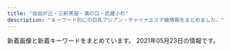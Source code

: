 ```yaml
---
title: "自由が丘・三軒茶屋・溝の口・武蔵小杉"
description: "キーワード別にの巨乳アジアン・チャイナエステ嬢情報をまとめました。"
---
```


新着画像と新着キーワードをまとめています。
2021年05月23日の情報です。

<DmmAffiliateIns />
<KeywordTable
  shops={
    [
    {
        "station": "\u99d2\u6ca2\u5927\u5b66\u99c5\u99d2\u6ca2\u516c\u5712\u53e3",
        "name": "\u5922\u898b\u5802",
        "keywords": {},
        "url": "http://esthegt.xyz/ymd/",
        "img_links": [
            "http://esthegt.xyz/ymd/girl/10.jpg",
            "http://esthegt.xyz/ymd/images/tt.png",
            "http://esthegt.xyz/ymd/images/button-4.png",
            "http://esthegt.xyz/ymd/images/button-3.png",
            "http://esthegt.xyz/ymd/girl/12.jpg",
            "http://esthegt.xyz/ymd/girl/9.jpg",
            "http://esthegt.xyz/ymd/images/call.png",
            "http://esthegt.xyz/ymd/images/button-5.png",
            "http://esthegt.xyz/ymd/girl/8.jpg",
            "http://esthegt.xyz/ymd/girl/7.jpg",
            "http://esthegt.xyz/ymd/images/button-6.png",
            "http://esthegt.xyz/ymd/images/button-2.png",
            "http://esthegt.xyz/ymd/girl/11.jpg",
            "http://esthegt.xyz/ymd/images/button-1.png"
        ]
    },
    {
        "keywords": {
            "D": 40,
            "86": 8,
            "E": 8,
            "85": 8,
            "88": 8,
            "91": 8,
            "87": 16
        },
        "img_links": [
            "http://www.esthe.esraku.com/images/m2.jpg",
            "http://www.esthe.esraku.com/images/m3.jpg",
            "http://www.esthe.esraku.com/images/s_pickup.png",
            "http://www.esthe.esraku.com/files/003.jpg",
            "http://www.esthe.esraku.com/files/006.jpg",
            "http://www.esthe.esraku.com/images/s_message.png",
            "http://www.esthe.esraku.com/images/s_news.png",
            "http://www.esthe.esraku.com/images/m6.jpg",
            "http://www.esthe.esraku.com/files/005.jpg",
            "http://www.esthe.esraku.com/images/slider-img001.jpg",
            "http://www.esthe.esraku.com/files/002.jpg",
            "http://www.esthe.esraku.com/images/slider-img002.jpg",
            "http://www.esthe.esraku.com/images/m1.jpg",
            "http://www.esthe.esraku.com/images/m4.jpg",
            "http://www.esthe.esraku.com/files/004.jpg",
            "http://www.esthe.esraku.com/files/001.jpg",
            "http://www.esthe.esraku.com/images/s_top_therapist.png"
        ],
        "name": "\u53f0\u6e7e\u30a8\u30b9\u30c6",
        "station": "\u4e09\u8ed2\u8336\u5c4b\u99c5\u5357\u53e3",
        "url": "http://www.esthe.esraku.com/"
    },
    {
        "img_links": [
            "http://www.brilliance.mesthe.com/files/001-02.jpg",
            "http://www.brilliance.mesthe.com/images/main_top.png",
            "http://www.brilliance.mesthe.com/images/main_bottom.png",
            "http://www.brilliance.mesthe.com/images/new1.png",
            "http://www.brilliance.mesthe.com/images/infotiao1.jpg",
            "http://www.brilliance.mesthe.com/files/001.jpg",
            "http://www.brilliance.mesthe.com/files/003-02.jpg",
            "http://www.brilliance.mesthe.com/files/004-02.jpg",
            "http://www.brilliance.mesthe.com/images/zi_massage.png",
            "http://www.brilliance.mesthe.com/images/tel.png",
            "http://www.brilliance.mesthe.com/files/005-02.jpg",
            "http://www.brilliance.mesthe.com/images/s2.jpg",
            "http://www.brilliance.mesthe.com/files/005-03.jpg",
            "http://www.brilliance.mesthe.com/images/xian.png",
            "http://www.brilliance.mesthe.com/files/003.jpg",
            "http://www.brilliance.mesthe.com/images/s3.jpg",
            "http://www.brilliance.mesthe.com/images/maga.jpg",
            "http://www.brilliance.mesthe.com/files/005.jpg",
            "http://www.brilliance.mesthe.com/files/002-02.jpg",
            "http://www.brilliance.mesthe.com/images/shop/shop01.jpg",
            "http://www.brilliance.mesthe.com/images/shop/shop04.jpg",
            "http://www.brilliance.mesthe.com/images/shop/shop02.jpg",
            "http://www.brilliance.mesthe.com/images/pick.png",
            "http://www.brilliance.mesthe.com/images/s1.jpg",
            "http://www.brilliance.mesthe.com/images/zi_staff.png",
            "http://www.brilliance.mesthe.com/files/004.jpg",
            "http://www.brilliance.mesthe.com/images/service.png",
            "http://www.brilliance.mesthe.com/files/004-03.jpg",
            "http://www.brilliance.mesthe.com/files/001-03.jpg",
            "http://www.brilliance.mesthe.com/images/new3.png",
            "http://www.brilliance.mesthe.com/files/002-03.jpg",
            "http://www.brilliance.mesthe.com/files/003-03.jpg",
            "http://www.brilliance.mesthe.com/images/shop/shop03.jpg",
            "http://www.brilliance.mesthe.com/files/002.jpg"
        ],
        "station": "\u4e09\u8ed2\u8336\u5c4b\u99c5\u4e16\u7530\u8c37\u901a\u308a\u53e3",
        "url": "http://www.brilliance.mesthe.com/",
        "name": "\u30d6\u30ea\u30ea\u30a2\u30f3\u30b9",
        "keywords": {
            "D": 3,
            "87": 1,
            "86": 2,
            "85": 2,
            "C": 2
        }
    },
    {
        "url": "http://ms-shinraku.com/",
        "img_links": [
            "http://ms-shinraku.com/staff/ran/01.jpg",
            "http://ms-shinraku.com/staff/mari/01.jpg",
            "http://ms-shinraku.com/i/files/homeimg.jpg",
            "http://ms-shinraku.com/staff/ayumi/01.jpg",
            "http://ms-shinraku.com/img/ttl_staff.png",
            "http://ms-shinraku.com/staff/yuki/01.jpg",
            "http://ms-shinraku.com/img/foot.png",
            "http://ms-shinraku.com/pic/head.jpg",
            "http://ms-shinraku.com/pic/topimg1.jpg",
            "http://ms-shinraku.com/pic/topimg2.jpg",
            "http://ms-shinraku.com/staff/kanako/01.jpg",
            "http://ms-shinraku.com/staff/momoka/01.jpg"
        ],
        "station": "\u5b66\u82b8\u5927\u5b66\u99c5\u6771\u53e3",
        "keywords": {
            "C": 2
        },
        "name": "\u5fc3\u697d"
    },
    {
        "keywords": {},
        "img_links": [],
        "url": "https://haruya.xyz.mn/",
        "name": "\u6625\u5c4b",
        "station": "\u4e8c\u5b50\u7389\u5ddd\u99c5\u897f\u53e3"
    },
    {
        "name": "JoJo",
        "station": "\u4e09\u8ed2\u8336\u5c4b\u99c5\u5357\u53e3",
        "keywords": {
            "\u30bb\u30af\u30b7\u30fc": 1,
            "86": 12,
            "85": 9,
            "88": 3,
            "C": 3,
            "D": 18,
            "84": 6
        },
        "img_links": [
            "http://www.jojo.mensnv.com/files/011.jpg",
            "http://www.jojo.mensnv.com/files/009-03.jpg",
            "http://www.jojo.mensnv.com/files/011-03.jpg",
            "http://www.jojo.mensnv.com/files/001.jpg",
            "http://www.jojo.mensnv.com/files/012-03.jpg",
            "http://www.jojo.mensnv.com/files/002.jpg",
            "http://www.jojo.mensnv.com/files/002-02.jpg",
            "http://www.jojo.mensnv.com/files/014.jpg",
            "http://www.jojo.mensnv.com/files/001-03.jpg",
            "http://www.jojo.mensnv.com/files/001-02.jpg",
            "http://www.jojo.mensnv.com/images/showCover.png",
            "http://www.jojo.mensnv.com/files/012.jpg",
            "http://www.jojo.mensnv.com/files/003-03.jpg",
            "http://www.jojo.mensnv.com/files/004-03.jpg",
            "http://www.jojo.mensnv.com/images/slider/02.jpg",
            "http://www.jojo.mensnv.com/files/013-02.jpg",
            "http://www.jojo.mensnv.com/files/010-02.jpg",
            "http://www.jojo.mensnv.com/files/005-02.jpg",
            "http://www.jojo.mensnv.com/images/tel.png",
            "http://www.jojo.mensnv.com/files/009-02.jpg",
            "http://www.jojo.mensnv.com/files/012-02.jpg",
            "http://www.jojo.mensnv.com/files/013.jpg",
            "http://www.jojo.mensnv.com/files/010.jpg",
            "http://www.jojo.mensnv.com/files/004-02.jpg",
            "http://www.jojo.mensnv.com/files/013-03.jpg",
            "http://www.jojo.mensnv.com/files/002-03.jpg",
            "http://www.jojo.mensnv.com/files/014-03.jpg",
            "http://www.jojo.mensnv.com/images/slider/03.jpg",
            "http://www.jojo.mensnv.com/files/009.jpg",
            "http://www.jojo.mensnv.com/images/mobile.jpg",
            "http://www.jojo.mensnv.com/files/005.jpg",
            "http://www.jojo.mensnv.com/files/005-03.jpg",
            "http://www.jojo.mensnv.com/files/004.jpg",
            "http://www.jojo.mensnv.com/files/006-02.jpg",
            "http://www.jojo.mensnv.com/files/003-02.jpg",
            "http://www.jojo.mensnv.com/images/coverGirlParts.png",
            "http://www.jojo.mensnv.com/files/003.jpg",
            "http://www.jojo.mensnv.com/images/slider/01.jpg",
            "http://www.jojo.mensnv.com/files/007-03.jpg",
            "http://www.jojo.mensnv.com/files/010-03.jpg",
            "http://www.jojo.mensnv.com/files/006.jpg",
            "http://www.jojo.mensnv.com/images/backlistbtn.png",
            "http://www.jojo.mensnv.com/files/007.jpg",
            "http://www.jojo.mensnv.com/files/006-03.jpg",
            "http://www.jojo.mensnv.com/files/014-02.jpg",
            "http://www.jojo.mensnv.com/files/007-02.jpg",
            "http://www.jojo.mensnv.com/files/011-02.jpg"
        ],
        "url": "http://www.jojo.mensnv.com/"
    },
    {
        "name": "\u30d6\u30eb\u30fc\u30d9\u30ea\u30fc",
        "url": "http://b-berry.work/",
        "img_links": [
            "http://b-berry.work/images/sys.jpg",
            "http://b-berry.work/img/yuri1.jpg",
            "http://b-berry.work/images/3.jpg",
            "http://b-berry.work/images/int1.jpg",
            "http://b-berry.work/images/int2.jpg",
            "http://b-berry.work/images/ac1.jpg",
            "http://b-berry.work/images/news.jpg",
            "http://b-berry.work/img/mona1.jpg",
            "http://b-berry.work/images/s1.png",
            "http://b-berry.work/staff/maya.jpg",
            "http://b-berry.work/images/head.jpg",
            "http://b-berry.work/img/maya1.jpg",
            "http://b-berry.work/staff/yuri.jpg",
            "http://b-berry.work/images/staff_t.jpg",
            "http://b-berry.work/images/1.jpg",
            "http://b-berry.work/images/2.jpg",
            "http://b-berry.work/images/ac2.jpg",
            "http://b-berry.work/images/rec1.jpg",
            "http://b-berry.work/images/interior_t.jpg",
            "http://b-berry.work/staff/mona.jpg",
            "http://b-berry.work/images/rec2.jpg",
            "http://b-berry.work/images/tg.jpg"
        ],
        "keywords": {},
        "station": "\u81ea\u7531\u304c\u4e18\u99c5\u5317\u53e3"
    },
    {
        "img_links": [
            "http://clair.work/images/icon_ranking_01.png",
            "http://clair.work/images/recruit/point_04.png",
            "http://clair.work/images/recruit/point_07.png",
            "http://clair.work/staff/mayu1.jpg",
            "http://clair.work/images/recruit/point_09.png",
            "http://clair.work/images/sw_home.png",
            "http://clair.work/images/head_therapist.jpg",
            "http://clair.work/images/mainvisual_02_s.jpg",
            "http://clair.work/images/recruit/point_08.png",
            "http://clair.work/images/icon_ranking_05.png",
            "http://clair.work/images/no_image.jpg",
            "http://clair.work/images/recruit/req_03.jpg",
            "http://clair.work/images/icon_ranking_03.png",
            "http://clair.work/images/mainvisual_01.jpg",
            "http://clair.work/images/recruit/message_03.png",
            "http://clair.work/images/recruit/nagare_05.png",
            "http://clair.work/images/recruit/sp_mainvisual.jpg",
            "http://clair.work/staff/ayaka1.jpg",
            "http://clair.work/images/trigger.jpg",
            "http://clair.work/staff/humi1.jpg",
            "http://clair.work/images/recruit/point_06.png",
            "http://clair.work/images/recruit/nagare_03.jpg",
            "http://clair.work/images/mainvisual_02.jpg",
            "http://clair.work/images/sw_tel.png",
            "http://clair.work/images/recruit/nagare_07.png",
            "http://clair.work/staff/humi2.jpg",
            "http://clair.work/images/icon_new.png",
            "http://clair.work/images/recruit/nagare_01.jpg",
            "http://clair.work/staff/kasumi1.jpg",
            "http://clair.work/images/icon_ranking_02.png",
            "http://clair.work/staff/yua1.jpg",
            "http://clair.work/images/head_interior.jpg",
            "http://clair.work/images/recruit/point_05.png",
            "http://clair.work/images/recruit/nagare_06.png",
            "http://clair.work/images/icon_ranking_04.png",
            "http://clair.work/images/mainvisual_01_s.jpg",
            "http://clair.work/images/recruit/nagare_02.jpg",
            "http://clair.work/images/recruit/point_03.png"
        ],
        "name": "Clair \uff5e\u30af\u30ec\u30fc\u30eb\uff5e",
        "station": "\u5b66\u82b8\u5927\u5b66\u99c5\u897f\u53e3",
        "url": "http://clair.work/",
        "keywords": {
            "E": 2,
            "C": 4,
            "D": 4
        }
    },
    {
        "img_links": [
            "http://www.mikaeribijin.esturl.com/files/002.jpg",
            "http://www.mikaeribijin.esturl.com/files/003.jpg",
            "http://www.mikaeribijin.esturl.com/images/top_sche.png",
            "http://www.mikaeribijin.esturl.com/files/003-02.jpg",
            "http://www.mikaeribijin.esturl.com/images/shop/shop04.jpg",
            "http://www.mikaeribijin.esturl.com/images/information.png",
            "http://www.mikaeribijin.esturl.com/images/bj3.png",
            "http://www.mikaeribijin.esturl.com/images/shop/shop02.jpg",
            "http://www.mikaeribijin.esturl.com/images/link_line.png",
            "http://www.mikaeribijin.esturl.com/images/shop/shop03.jpg",
            "http://www.mikaeribijin.esturl.com/images/top.png",
            "http://www.mikaeribijin.esturl.com/images/line.jpg",
            "http://www.mikaeribijin.esturl.com/images/shop/shop01.jpg",
            "http://www.mikaeribijin.esturl.com/images/girl-z1.jpg",
            "http://www.mikaeribijin.esturl.com/images/line-yoyaku.jpg",
            "http://www.mikaeribijin.esturl.com/files/004-02.jpg",
            "http://www.mikaeribijin.esturl.com/files/002-02.jpg",
            "http://www.mikaeribijin.esturl.com/files/004.jpg",
            "http://www.mikaeribijin.esturl.com/files/001.jpg",
            "http://www.mikaeribijin.esturl.com/images/staff_line.png",
            "http://www.mikaeribijin.esturl.com/images/mobile.png",
            "http://www.mikaeribijin.esturl.com/files/001-02.jpg",
            "http://www.mikaeribijin.esturl.com/images/girl-z2.jpg"
        ],
        "name": "\u898b\u8fd4\u308a\u7f8e\u4eba",
        "keywords": {
            "D": 3,
            "88": 2,
            "87": 2,
            "C": 1
        },
        "station": "\u90fd\u7acb\u5927\u5b66\u99c5",
        "url": "http://www.mikaeribijin.esturl.com/"
    },
    {
        "name": "\u8d64\u30d0\u30e9",
        "url": "http://chishituyop.xyz/",
        "station": "\u4e8c\u5b50\u7389\u5ddd\u99c5\u897f\u53e3",
        "keywords": {},
        "img_links": [
            "http://chishituyop.xyz/style/images/s-bian.png",
            "http://chishituyop.xyz/style/images/t2.png",
            "http://chishituyop.xyz/uploads/210413/1-21041312562W23.jpg",
            "http://chishituyop.xyz/style/images/index-miru_03.jpg",
            "http://chishituyop.xyz/style/images/nav2-sta.png",
            "http://chishituyop.xyz/style/images/index-miru_18.jpg",
            "http://chishituyop.xyz/uploads/201229/1-201229152000Y5.jpg",
            "http://chishituyop.xyz/style/images/index-miru_06.jpg",
            "http://chishituyop.xyz/style/images/sys.jpg",
            "http://chishituyop.xyz/style/images/t4.jpg",
            "http://chishituyop.xyz/style/images/t3.png",
            "http://chishituyop.xyz/uploads/210413/1-210413125542J5.jpg",
            "http://chishituyop.xyz/style/images/nav-sys.jpg",
            "http://chishituyop.xyz/uploads/210413/1-21041312560R29.jpg",
            "http://chishituyop.xyz/style/images/t6.jpg"
        ]
    },
    {
        "img_links": [
            "http://www.miyuki.es-relax.info/gals/nana1.jpg",
            "http://www.miyuki.es-relax.info/images/kp01.jpg",
            "http://www.miyuki.es-relax.info/images/yoyaku.png",
            "http://www.miyuki.es-relax.info/images/sp03.jpg",
            "http://www.miyuki.es-relax.info/gals/yuri1.jpg",
            "http://www.miyuki.es-relax.info/images/sp02.jpg",
            "http://www.miyuki.es-relax.info/images/info2.jpg",
            "http://www.miyuki.es-relax.info/images/info3.jpg",
            "http://www.miyuki.es-relax.info/gals/yuki1.jpg",
            "http://www.miyuki.es-relax.info/images/info4.jpg",
            "http://www.miyuki.es-relax.info/images/sp01.jpg",
            "http://www.miyuki.es-relax.info/images/info1.jpg"
        ],
        "url": "http://www.miyuki.es-relax.info/",
        "station": "\u5927\u5ca1\u5c71\u99c5",
        "keywords": {},
        "name": "\u30de\u30c3\u30b5\u30fc\u30b8\u306e\u66d9"
    },
    {
        "name": "Oh Baby",
        "img_links": [
            "https://ohbay.relaxjp.com/css/top0001.jpg",
            "https://ohbay.relaxjp.com/css/top02.jpg",
            "https://ohbay.relaxjp.com/css/osusume001.jpg",
            "https://ohbay.relaxjp.com/images/call.png",
            "https://ohbay.relaxjp.com/css/staff/staff04.jpg",
            "https://ohbay.relaxjp.com/css/m-head.jpg",
            "https://ohbay.relaxjp.com/css/osusume02.jpg",
            "https://ohbay.relaxjp.com/css/foot.jpg",
            "https://ohbay.relaxjp.com/css/staff/staff02.jpg",
            "https://ohbay.relaxjp.com/css/top03.jpg",
            "https://ohbay.relaxjp.com/css/osusume03.jpg",
            "https://ohbay.relaxjp.com/css/staff/staff01.jpg",
            "https://ohbay.relaxjp.com/css/staff/staff03.jpg"
        ],
        "station": "\u4e8c\u5b50\u7389\u5ddd\u99c5\u6771\u53e3",
        "url": "https://ohbay.relaxjp.com/",
        "keywords": {}
    },
    {
        "name": "\u9752\u7a7a",
        "url": "http://aosora.work/",
        "img_links": [
            "http://aosora.work/images/staff_t.png",
            "http://aosora.work/img/hina1.jpg",
            "http://aosora.work/img/miya1.jpg",
            "http://aosora.work/images/8.jpg",
            "http://aosora.work/images/news.png",
            "http://aosora.work/images/sys1.jpg",
            "http://aosora.work/images/3.jpg",
            "http://aosora.work/img/karen2.jpg",
            "http://aosora.work/images/s1.png",
            "http://aosora.work/img/sora1.jpg",
            "http://aosora.work/images/4.jpg",
            "http://aosora.work/images/interior_t.png",
            "http://aosora.work/img/karen1.jpg",
            "http://aosora.work/images/s2.jpg",
            "http://aosora.work/staff/sora.jpg",
            "http://aosora.work/images/sys2.jpg",
            "http://aosora.work/staff/hina.jpg",
            "http://aosora.work/images/2.jpg",
            "http://aosora.work/images/head.jpg",
            "http://aosora.work/img/yu1.jpg",
            "http://aosora.work/staff/risa.jpg",
            "http://aosora.work/images/7.jpg",
            "http://aosora.work/img/ayumi1.jpg",
            "http://aosora.work/staff/karen.jpg",
            "http://aosora.work/images/1.jpg",
            "http://aosora.work/img/risa1.jpg",
            "http://aosora.work/images/6.jpg",
            "http://aosora.work/img/yu2.jpg",
            "http://aosora.work/img/sora2.jpg",
            "http://aosora.work/staff/yu.jpg",
            "http://aosora.work/images/s1.jpg",
            "http://aosora.work/staff/miya.jpg",
            "http://aosora.work/img/hina2.jpg",
            "http://aosora.work/images/mobile.png",
            "http://aosora.work/images/int2.png",
            "http://aosora.work/images/int1.png",
            "http://aosora.work/img/momo1.jpg",
            "http://aosora.work/staff/ayumi.jpg",
            "http://aosora.work/images/5.jpg",
            "http://aosora.work/staff/momo.jpg",
            "http://aosora.work/img/momo2.jpg",
            "http://aosora.work/images/sys3.png"
        ],
        "station": "\u4e09\u8ed2\u8336\u5c4b\u99c5\u5357\u53e3",
        "keywords": {}
    },
    {
        "name": "Honey Honey",
        "url": "http://koukoku.xyz/angel/",
        "img_links": [
            "http://koukoku.xyz/angel/ncss/staff/staff001.jpg",
            "http://koukoku.xyz/angel/ncss/staff/staff03.jpg",
            "http://koukoku.xyz/angel/ncss/staff/staff07.jpg",
            "http://koukoku.xyz/angel/ncss/m-top04.jpg",
            "http://koukoku.xyz/angel/ncss/staff/staff04.jpg",
            "http://koukoku.xyz/angel/ncss/staff/staff06.jpg",
            "http://koukoku.xyz/angel/ncss/cam01.jpg",
            "http://koukoku.xyz/angel/ncss/staff/staff02.jpg",
            "http://koukoku.xyz/angel/ncss/staff/staff05.jpg",
            "http://koukoku.xyz/angel/ncss/m-head02.jpg",
            "http://koukoku.xyz/angel/images/call.png"
        ],
        "station": "\u4e8c\u5b50\u7389\u5ddd\u99c5\u897f\u53e3",
        "keywords": {
            "C": 1,
            "D": 6,
            "90": 4,
            "86": 1,
            "89": 1,
            "88": 1
        }
    },
    {
        "url": "http://www.es-flower.link/",
        "name": "\u6625\u306e\u604b",
        "img_links": [
            "http://www.es-flower.link/images/mobile.jpg",
            "http://www.es-flower.link/images/info.jpg",
            "http://www.es-flower.link/images/2.jpg",
            "http://www.es-flower.link/images/int1.png",
            "http://www.es-flower.link/sp/images/sisu_t.jpg",
            "http://www.es-flower.link/images/staff_t.jpg",
            "http://www.es-flower.link/img/arisa1.jpg",
            "http://www.es-flower.link/sp/images/7.jpg",
            "http://www.es-flower.link/sp/img/yume1.jpg",
            "http://www.es-flower.link/sp/images/rec2.jpg",
            "http://www.es-flower.link/sp/images/ac1.jpg",
            "http://www.es-flower.link/images/head.jpg",
            "http://www.es-flower.link/images/7.jpg",
            "http://www.es-flower.link/sp/images/footer.jpg",
            "http://www.es-flower.link/img/nene1.jpg",
            "http://www.es-flower.link/sp/img/huyumi1.jpg",
            "http://www.es-flower.link/sp/images/head.png",
            "http://www.es-flower.link/images/5.jpg",
            "http://www.es-flower.link/sp/images/sys2.jpg",
            "http://www.es-flower.link/sp/images/sys3.jpg",
            "http://www.es-flower.link/img/yume1.jpg",
            "http://www.es-flower.link/sp/images/news.jpg",
            "http://www.es-flower.link/sp/images/sisu.jpg",
            "http://www.es-flower.link/sp/images/rec3.jpg",
            "http://www.es-flower.link/img/yuyu1.jpg",
            "http://www.es-flower.link/sp/img/arisa1.jpg",
            "http://www.es-flower.link/sp/images/1.jpg",
            "http://www.es-flower.link/sp/images/sys1.jpg",
            "http://www.es-flower.link/images/rec1.png",
            "http://www.es-flower.link/img/huyumi1.jpg",
            "http://www.es-flower.link/sp/images/time.jpg",
            "http://www.es-flower.link/img/mizuki1.jpg",
            "http://www.es-flower.link/images/1.jpg",
            "http://www.es-flower.link/sp/img/koyuki1.jpg",
            "http://www.es-flower.link/sp/images/int1.jpg",
            "http://www.es-flower.link/images/6.jpg",
            "http://www.es-flower.link/images/ta.jpg",
            "http://www.es-flower.link/images/rec2.jpg",
            "http://www.es-flower.link/sp/images/pc.jpg",
            "http://www.es-flower.link/sp/images/int2.jpg",
            "http://www.es-flower.link/images/interior_t.jpg",
            "http://www.es-flower.link/sp/images/6.jpg",
            "http://www.es-flower.link/sp/images/3.jpg",
            "http://www.es-flower.link/sp/images/newsb.png",
            "http://www.es-flower.link/images/3.jpg",
            "http://www.es-flower.link/images/news.jpg",
            "http://www.es-flower.link/img/koyuki1.jpg",
            "http://www.es-flower.link/sp/images/2.jpg",
            "http://www.es-flower.link/sp/images/interior_t.jpg",
            "http://www.es-flower.link/sp/images/rec1.jpg",
            "http://www.es-flower.link/sp/img/nene1.jpg",
            "http://www.es-flower.link/sp/menu/staff.jpg",
            "http://www.es-flower.link/sp/images/4.jpg",
            "http://www.es-flower.link/sp/menu/top.jpg",
            "http://www.es-flower.link/sp/images/tel.jpg",
            "http://www.es-flower.link/images/sm.jpg",
            "http://www.es-flower.link/images/int2.png",
            "http://www.es-flower.link/images/4.jpg",
            "http://www.es-flower.link/sp/img/yuyu1.jpg",
            "http://www.es-flower.link/sp/images/top.jpg",
            "http://www.es-flower.link/sp/images/staff_t.jpg",
            "http://www.es-flower.link/sp/img/mizuki1.jpg",
            "http://www.es-flower.link/sp/menu/interior.jpg",
            "http://www.es-flower.link/sp/images/5.jpg",
            "http://www.es-flower.link/images/sys.png"
        ],
        "keywords": {},
        "station": "\u81ea\u7531\u304c\u4e18\u99c5\u5317\u53e3"
    },
    {
        "img_links": [
            "http://kagayaki.jpn.cm/images/top.jpg",
            "http://kagayaki.jpn.cm/photos/sites/35/2017/11/2017110107513579.jpg",
            "http://kagayaki.jpn.cm/images/bj3.png",
            "http://kagayaki.jpn.cm/images/staff0.jpg",
            "http://kagayaki.jpn.cm/images/room1.jpg",
            "http://kagayaki.jpn.cm/images/girl-z2.jpg",
            "http://kagayaki.jpn.cm/images/end1.jpg",
            "http://kagayaki.jpn.cm/images/mobile.jpg",
            "http://kagayaki.jpn.cm/photos/sites/35/2016/08/staff3.jpg",
            "http://kagayaki.jpn.cm/photos/sites/35/2016/11/1.jpg",
            "http://kagayaki.jpn.cm/images/mobile2.jpg",
            "http://kagayaki.jpn.cm/photos/sites/35/2020/10/2020100418535814.jpg",
            "http://kagayaki.jpn.cm/images/room5.jpg",
            "http://kagayaki.jpn.cm/images/staff_line.png",
            "http://kagayaki.jpn.cm/photos/sites/35/2016/08/staff32.jpg",
            "http://kagayaki.jpn.cm/photos/sites/35/2016/11/12.jpg",
            "http://kagayaki.jpn.cm/photos/sites/35/2016/11/11.jpg",
            "http://kagayaki.jpn.cm/images/room3.jpg",
            "http://kagayaki.jpn.cm/photos/sites/35/2016/09/637893871729784570.jpg",
            "http://kagayaki.jpn.cm/images/room2.jpg",
            "http://kagayaki.jpn.cm/images/room6.jpg",
            "http://kagayaki.jpn.cm/images/room4.jpg",
            "http://kagayaki.jpn.cm/photos/sites/35/2019/09/2019092518230998.jpg",
            "http://kagayaki.jpn.cm/images/girl-z1.jpg"
        ],
        "station": "\u4e09\u8ed2\u8336\u5c4b\u99c5\u5317\u53e3",
        "url": "http://kagayaki.jpn.cm/",
        "keywords": {
            "D": 5,
            "E": 1,
            "87": 2,
            "84": 1,
            "86": 4,
            "C": 15
        },
        "name": "\u661f\u306e\u8f1d\u304d"
    },
    {
        "name": "Sweet",
        "keywords": {
            "F": 4,
            "94": 4,
            "D": 3,
            "86": 1,
            "84": 2
        },
        "station": "\u7528\u8cc0\u99c5\u6771\u53e3",
        "img_links": [
            "http://www.wqiowaz.site/picture/m-top004.jpg",
            "http://www.wqiowaz.site/uploads/200629/1-200629103204442.jpg",
            "http://www.wqiowaz.site/picture/call.png",
            "http://www.wqiowaz.site/uploads/200630/1-200630094K4325.jpg",
            "http://www.wqiowaz.site/uploads/201008/1-20100Q55403531.jpg",
            "http://www.wqiowaz.site/uploads/201008/1-20100Q5550EL.jpg",
            "http://www.wqiowaz.site/picture/cam-01.jpg",
            "http://www.wqiowaz.site/picture/m-head01.jpg",
            "http://www.wqiowaz.site/uploads/200629/1-200629103104120.jpg",
            "http://www.wqiowaz.site/picture/m-top003.jpg",
            "http://www.wqiowaz.site/uploads/200914/1-200914164443K1.jpg",
            "http://www.wqiowaz.site/uploads/200629/1-200629103142X4.jpg",
            "http://www.wqiowaz.site/uploads/200914/1-20091416442NT.jpg",
            "http://www.wqiowaz.site/uploads/201008/1-20100Q5541T55.jpg",
            "http://www.wqiowaz.site/picture/foot01.jpg",
            "http://www.wqiowaz.site/uploads/200630/1-200630094H5294.jpg",
            "http://www.wqiowaz.site/uploads/201008/1-20100Q55522V7.jpg"
        ],
        "url": "http://www.wqiowaz.site/"
    },
    {
        "name": "\u697d\u697d\u5c4b",
        "station": "\u81ea\u7531\u304c\u4e18\u99c5\u5357\u53e3",
        "url": "http://ms-rlx.com/",
        "keywords": {
            "C": 14
        },
        "img_links": [
            "http://ms-rlx.com/staff/momo/01.jpg",
            "http://ms-rlx.com/img/ttl_tnew.png",
            "http://ms-rlx.com/staff/sachan/01mb.jpg",
            "http://ms-rlx.com/img/access/road03.jpg",
            "http://ms-rlx.com/img/msgbtn.png",
            "http://ms-rlx.com/staff/ringo/01mb.jpg",
            "http://ms-rlx.com/staff/ruri/01.jpg",
            "http://ms-rlx.com/img/ttl_concept.png",
            "http://ms-rlx.com/i/files/homeimg.jpg",
            "http://ms-rlx.com/img/ttl_mobile.png",
            "http://ms-rlx.com/img/ttl_staff.png",
            "http://ms-rlx.com/pic/head.png",
            "http://ms-rlx.com/staff/ruri/01mb.jpg",
            "http://ms-rlx.com/img/access/road02.jpg",
            "http://ms-rlx.com/img/youtube.jpg",
            "http://ms-rlx.com/staff/momo/01mb.jpg",
            "http://ms-rlx.com/img/access/road01.jpg",
            "http://ms-rlx.com/img/att.png",
            "http://ms-rlx.com/staff/sachan/01.jpg",
            "http://ms-rlx.com/img/ttl_rec.png",
            "http://ms-rlx.com/staff/ringo/01.jpg",
            "http://ms-rlx.com/staff/milk/01mb.jpg",
            "http://ms-rlx.com/staff/milk/01.jpg"
        ]
    },
    {
        "url": "http://annex-jp.info/",
        "img_links": [
            "http://annex-jp.info/images/info.png",
            "http://annex-jp.info/images/yoho.jpg",
            "http://www.annex-jp.info/i/img/mari.jpg",
            "http://annex-jp.info/images/mari.jpg",
            "http://www.annex-jp.info/i/img/sayuri.jpg",
            "http://www.annex-jp.info/i/img/yoho.jpg",
            "http://annex-jp.info/images/riri.jpg",
            "http://annex-jp.info/images/mayumi.jpg",
            "http://www.annex-jp.info/i/img/mayumi.jpg",
            "http://annex-jp.info/images/sayuri.jpg",
            "http://annex-jp.info/images/kp-info.jpg",
            "http://www.annex-jp.info/i/img/nana.jpg",
            "http://annex-jp.info/images/nana.jpg",
            "http://www.annex-jp.info/i/img/riri.jpg"
        ],
        "name": "\u305f\u3093\u307d\u307d",
        "keywords": {},
        "station": "\u81ea\u7531\u304c\u4e18\u99c5\u5317\u53e3"
    },
    {
        "station": "\u5b66\u82b8\u5927\u5b66\u99c5\u6771\u53e3",
        "keywords": {},
        "name": "\u60a0",
        "url": "http://in-esthe.com/you/",
        "img_links": [
            "http://in-esthe.com/you/images/botton.jpg",
            "http://in-esthe.com/you/images/p-5.jpg",
            "http://in-esthe.com/you/images/p-8.jpg",
            "http://in-esthe.com/you/images/mo.png",
            "http://in-esthe.com/you/images/fla.jpg",
            "http://in-esthe.com/you/images/r-2.jpg",
            "http://in-esthe.com/you/images/p-11.jpg",
            "http://in-esthe.com/you/images/p-10.jpg",
            "http://in-esthe.com/you/images/p-9.jpg",
            "http://in-esthe.com/you/images/p-7.jpg",
            "http://in-esthe.com/you/images/p-3.jpg",
            "http://in-esthe.com/you/images/p-0.jpg",
            "http://in-esthe.com/you/images/r-1.jpg",
            "http://in-esthe.com/you/images/p-4.jpg",
            "http://cdn.dino-es.com/images/logo/468x60DinoEs.png"
        ]
    }
]
}
/>
<DmmAffiliateScript />
